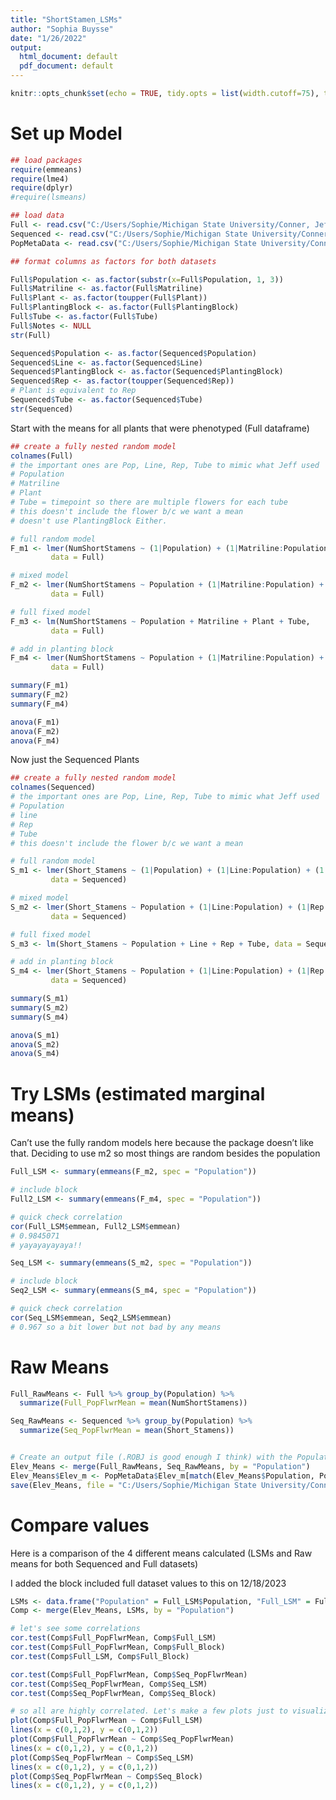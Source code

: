 ```yaml
---
title: "ShortStamen_LSMs"
author: "Sophia Buysse"
date: "1/26/2022"
output:
  html_document: default
  pdf_document: default
---
```


```r
knitr::opts_chunk$set(echo = TRUE, tidy.opts = list(width.cutoff=75), tidy = TRUE)
```

# Set up Model \

```r
## load packages 
require(emmeans)
require(lme4)
require(dplyr)
#require(lsmeans)

## load data
Full <- read.csv("C:/Users/Sophie/Michigan State University/Conner, Jeffrey - SophieAnalyses/SpanishMasterDataset_ByFlwr.csv")
Sequenced <- read.csv("C:/Users/Sophie/Michigan State University/Conner, Jeffrey - SophieAnalyses/SpanishMasterDataset_Sequenced.csv")
PopMetaData <- read.csv("C:/Users/Sophie/Michigan State University/Conner, Jeffrey - SophieAnalyses/SpanishMasterDataset_PopMetaData.csv", header=TRUE)

## format columns as factors for both datasets

Full$Population <- as.factor(substr(x=Full$Population, 1, 3))
Full$Matriline <- as.factor(Full$Matriline)
Full$Plant <- as.factor(toupper(Full$Plant))
Full$PlantingBlock <- as.factor(Full$PlantingBlock)
Full$Tube <- as.factor(Full$Tube)
Full$Notes <- NULL
str(Full)

Sequenced$Population <- as.factor(Sequenced$Population)
Sequenced$Line <- as.factor(Sequenced$Line)
Sequenced$PlantingBlock <- as.factor(Sequenced$PlantingBlock)
Sequenced$Rep <- as.factor(toupper(Sequenced$Rep))
# Plant is equivalent to Rep 
Sequenced$Tube <- as.factor(Sequenced$Tube)
str(Sequenced)
```

Start with the means for all plants that were phenotyped (Full dataframe)

```r

## create a fully nested random model
colnames(Full)
# the important ones are Pop, Line, Rep, Tube to mimic what Jeff used
# Population
# Matriline
# Plant
# Tube = timepoint so there are multiple flowers for each tube
# this doesn't include the flower b/c we want a mean
# doesn't use PlantingBlock Either.

# full random model
F_m1 <- lmer(NumShortStamens ~ (1|Population) + (1|Matriline:Population) + (1|Plant:Matriline:Population) + (1|Tube:Plant:Matriline:Population), 
         data = Full)

# mixed model
F_m2 <- lmer(NumShortStamens ~ Population + (1|Matriline:Population) + (1|Plant:Matriline:Population) + (1|Tube:Plant:Matriline:Population), 
         data = Full)

# full fixed model
F_m3 <- lm(NumShortStamens ~ Population + Matriline + Plant + Tube, 
         data = Full)

# add in planting block
F_m4 <- lmer(NumShortStamens ~ Population + (1|Matriline:Population) + (1|Plant:Matriline:Population) + (1|Tube:Plant:Matriline:Population) + (1|PlantingBlock), 
         data = Full)

summary(F_m1)
summary(F_m2)
summary(F_m4)

anova(F_m1)
anova(F_m2)
anova(F_m4)
```

Now just the Sequenced Plants
```r

## create a fully nested random model
colnames(Sequenced)
# the important ones are Pop, Line, Rep, Tube to mimic what Jeff used
# Population
# line
# Rep
# Tube
# this doesn't include the flower b/c we want a mean

# full random model
S_m1 <- lmer(Short_Stamens ~ (1|Population) + (1|Line:Population) + (1|Rep:Line:Population) + (1|Tube:Rep:Line:Population), 
         data = Sequenced)

# mixed model
S_m2 <- lmer(Short_Stamens ~ Population + (1|Line:Population) + (1|Rep:Line:Population) + (1|Tube:Rep:Line:Population), 
         data = Sequenced)

# full fixed model
S_m3 <- lm(Short_Stamens ~ Population + Line + Rep + Tube, data = Sequenced)

# add in planting block
S_m4 <- lmer(Short_Stamens ~ Population + (1|Line:Population) + (1|Rep:Line:Population) + (1|Tube:Rep:Line:Population) + (1|PlantingBlock), 
         data = Sequenced)

summary(S_m1)
summary(S_m2)
summary(S_m4)

anova(S_m1)
anova(S_m2)
anova(S_m4)
```

# Try LSMs (estimated marginal means)

Can't use the fully random models here because the package doesn't like that. Deciding to use m2 so most things are random besides the population

```r
Full_LSM <- summary(emmeans(F_m2, spec = "Population"))

# include block
Full2_LSM <- summary(emmeans(F_m4, spec = "Population"))

# quick check correlation
cor(Full_LSM$emmean, Full2_LSM$emmean)
# 0.9845071
# yayayayayaya!!

Seq_LSM <- summary(emmeans(S_m2, spec = "Population"))

# include block
Seq2_LSM <- summary(emmeans(S_m4, spec = "Population"))

# quick check correlation
cor(Seq_LSM$emmean, Seq2_LSM$emmean)
# 0.967 so a bit lower but not bad by any means
```

# Raw Means 

```r
Full_RawMeans <- Full %>% group_by(Population) %>%
  summarize(Full_PopFlwrMean = mean(NumShortStamens))

Seq_RawMeans <- Sequenced %>% group_by(Population) %>%
  summarize(Seq_PopFlwrMean = mean(Short_Stamens))


# Create an output file (.ROBJ is good enough I think) with the Population, SSN, and elevation as metadata
Elev_Means <- merge(Full_RawMeans, Seq_RawMeans, by = "Population")
Elev_Means$Elev_m <- PopMetaData$Elev_m[match(Elev_Means$Population, PopMetaData$PopCode)]
save(Elev_Means, file = "C:/Users/Sophie/Michigan State University/Conner, Jeffrey - SophieAnalyses/R_script/StamenLossPipeline/Elev_Means_Feb2022.ROBJ")
```

# Compare values

Here is a comparison of the 4 different means calculated (LSMs and Raw means for both Sequenced and Full datasets)

I added the block included full dataset values to this on 12/18/2023

```r
LSMs <- data.frame("Population" = Full_LSM$Population, "Full_LSM" = Full_LSM$emmean, "Full_Block" = Full2_LSM$emmean, "Pop2" = Seq_LSM$Population, "Seq_LSM" = Seq_LSM$emmean, "Seq_Block" = Seq2_LSM$emmean)
Comp <- merge(Elev_Means, LSMs, by = "Population")

# let's see some correlations
cor.test(Comp$Full_PopFlwrMean, Comp$Full_LSM)
cor.test(Comp$Full_PopFlwrMean, Comp$Full_Block)
cor.test(Comp$Full_LSM, Comp$Full_Block)

cor.test(Comp$Full_PopFlwrMean, Comp$Seq_PopFlwrMean)
cor.test(Comp$Seq_PopFlwrMean, Comp$Seq_LSM)
cor.test(Comp$Seq_PopFlwrMean, Comp$Seq_Block)

# so all are highly correlated. Let's make a few plots just to visualize that
plot(Comp$Full_PopFlwrMean ~ Comp$Full_LSM)
lines(x = c(0,1,2), y = c(0,1,2))
plot(Comp$Full_PopFlwrMean ~ Comp$Seq_PopFlwrMean)
lines(x = c(0,1,2), y = c(0,1,2))
plot(Comp$Seq_PopFlwrMean ~ Comp$Seq_LSM)
lines(x = c(0,1,2), y = c(0,1,2))
plot(Comp$Seq_PopFlwrMean ~ Comp$Seq_Block)
lines(x = c(0,1,2), y = c(0,1,2))

```
